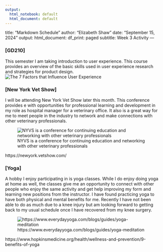 ```yaml
---
output:
  html_notebook: default
  html_document: default
---
```


title: "Markdown Schedule"
author: "Elizabeth Shaw"
date: "September 15, 2024"
output:
  html_document:
    df_print: paged
subtitle: Week 3 Activity
---

### [GD210]
 This semester I am taking introduction to user experience. This course provides an overview of the basic skills used in user experience research and strategies for product design.
![The 7 Factors that Influence User Experience](UXimage2.jpg)




### [New York Vet Show]

I will be attending New York Vet Show later this month. This conference provides e with opportunities for professional learning and development in my role as hospital manager for a veterinary office. It also is a great way for me to meet people in the industry to network and make connections with other veterinary professionals.

![NYVS is a conference for continuing education and networking with other veterinary professionals](NewYorkVetShow.jpg)



https://newyork.vetshow.com/


### [Yoga]

A hobby I enjoy participating in is yoga classes. While I do enjoy doing yoga at home as well, the classes give me an opportunity to connect with other people who enjoy the same activity and get help improving my form and learning new positions from the instructor. I have found practicing yoga to have both physical and mental benefits for me. Recently I have not been able to do as much due to a knee injury but am looking forward to getting back to my usual schedule once I have recovered from my knee surgery.

![https://www.everydayyoga.com/blogs/guides/yoga-meditation](yoga.jpg)


https://www.hopkinsmedicine.org/health/wellness-and-prevention/9-benefits-of-yoga
